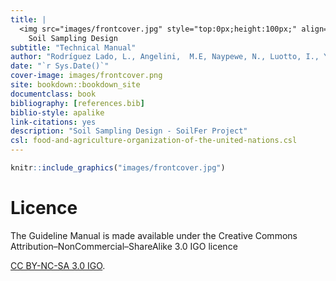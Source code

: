 ```yaml
---
title: |
  <img src="images/frontcover.jpg" style="top:0px;height:100px;" align="right" />
    Soil Sampling Design
subtitle: "Technical Manual"
author: "Rodríguez Lado, L., Angelini,  M.E, Naypewe, N., Luotto, I., Yigini, Y."
date: "`r Sys.Date()`"
cover-image: images/frontcover.png
site: bookdown::bookdown_site
documentclass: book
bibliography: [references.bib]
biblio-style: apalike
link-citations: yes
description: "Soil Sampling Design - SoilFer Project"
csl: food-and-agriculture-organization-of-the-united-nations.csl
---
```



```r
knitr::include_graphics("images/frontcover.jpg")
```

# Licence {-}

The Guideline Manual is made available under the Creative Commons Attribution–NonCommercial–ShareAlike 3.0 IGO licence

[CC BY-NC-SA 3.0 IGO](https://creativecommons.org/licenses/by-nc-sa/3.0/igo/legalcode).
